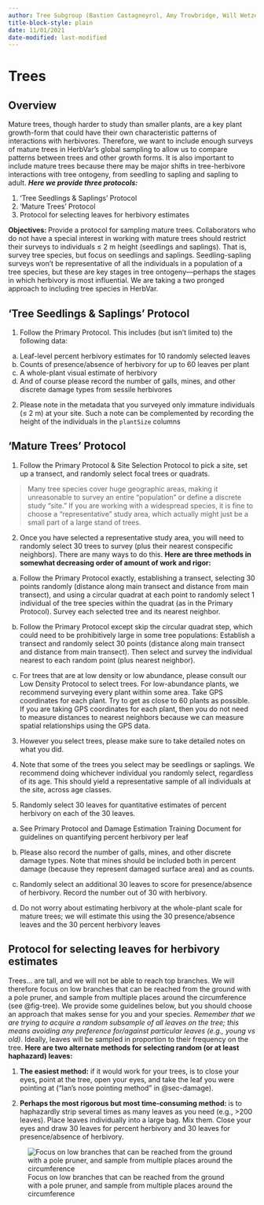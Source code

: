 ```yaml
---
author: Tree Subgroup (Bastien Castagneyrol, Amy Trowbridge, Will Wetzel, Moria Robinson)
title-block-style: plain
date: 11/01/2021
date-modified: last-modified
---
```


# Trees {#sec-tree}

## Overview

Mature trees, though harder to study than smaller plants, are a key plant growth-form that could have their own characteristic patterns of interactions with herbivores. Therefore, we want to include enough surveys of mature trees in HerbVar’s global sampling to allow us to compare patterns between trees and other growth forms. It is also important to include mature trees because there may be major shifts in tree-herbivore interactions with tree ontogeny, from seedling to sapling and sapling to adult. **_Here we provide three protocols:_** 

1. 'Tree Seedlings & Saplings' Protocol 
2. 'Mature Trees' Protocol
3. Protocol for selecting leaves for herbivory estimates

**Objectives: **Provide a protocol for sampling mature trees. Collaborators who do not have a special interest in working with mature trees should restrict their surveys to individuals ≤ 2 m height (seedlings and saplings). That is, survey tree species, but focus on seedlings and saplings. Seedling-sapling surveys won’t be representative of all the individuals in a population of a tree species, but these are key stages in tree ontogeny—perhaps the stages in which herbivory is most influential. We are taking a two pronged approach to including tree species in HerbVar. 

## 'Tree Seedlings & Saplings' Protocol

1. Follow the Primary Protocol. This includes (but isn’t limited to) the following data:

  a. Leaf-level percent herbivory estimates for 10 randomly selected leaves
  b. Counts of presence/absence of herbivory for up to 60 leaves per plant
  c. A whole-plant visual estimate of herbivory
  d. And of course please record the number of galls, mines, and other discrete damage types from sessile herbivores

2. Please note in the metadata that you surveyed only immature individuals (≤ 2 m) at your site. Such a note can be complemented by recording the height of the individuals in the `plantSize` columns

## 'Mature Trees' Protocol

1. Follow the Primary Protocol & Site Selection Protocol to pick a site, set up a transect, and randomly select focal trees or quadrats. 

> Many tree species cover huge geographic areas, making it unreasonable to survey an entire “population” or define a discrete study “site.” If you are working with a widespread species, it is fine to choose a “representative” study area, which actually might just be a small part of a large stand of trees.

2. Once you have selected a representative study area, you will need to randomly select 30 trees to survey (plus their nearest conspecific neighbors). There are many ways to do this. **Here are three methods in somewhat decreasing order of amount of work and rigor:**

  a. Follow the Primary Protocol exactly, establishing a transect, selecting 30 points randomly (distance along main transect and distance from main transect), and using a circular quadrat at each point to randomly select 1 individual of the tree species within the quadrat (as in the Primary Protocol). Survey each selected tree and its nearest neighbor.

  b. Follow the Primary Protocol except skip the circular quadrat step, which could need to be prohibitively large in some tree populations: Establish a transect and randomly select 30 points (distance along main transect and distance from main transect). Then select and survey the individual nearest to each random point (plus nearest neighbor).

  c. For trees that are at low density or low abundance, please consult our Low Density Protocol to select trees. For low-abundance plants, we recommend surveying every plant within some area. Take GPS coordinates for each plant. Try to get as close to 60 plants as possible. If you are taking GPS coordinates for each plant, then you do not need to measure distances to nearest neighbors because we can measure spatial relationships using the GPS data.

3. However you select trees, please make sure to take detailed notes on what you did. 

4. Note that some of the trees you select may be seedlings or saplings. We recommend doing whichever individual you randomly select, regardless of its age. This should yield a representative sample of all individuals at the site, across age classes. 

5. Randomly select 30 leaves for quantitative estimates of percent herbivory on each of the 30 leaves. 

  a. See Primary Protocol and Damage Estimation Training Document for guidelines on quantifying percent herbivory per leaf

  b. Please also record the number of galls, mines, and other discrete damage types. Note that mines should be included both in percent damage (because they represent damaged surface area) and as counts.

  c. Randomly select an additional 30 leaves to score for presence/absence of herbivory. Record the number out of 30 with herbivory.

  d. Do not worry about estimating herbivory at the whole-plant scale for mature trees; we will estimate this using the 30 presence/absence leaves and the 30 percent herbivory leaves

## Protocol for selecting leaves for herbivory estimates

Trees… are tall, and we will not be able to reach top branches. We will therefore focus on low branches that can be reached from the ground with a pole pruner, and sample from multiple places around the circumference (see @fig-tree). We provide some guidelines below, but you should choose an approach that makes sense for you and your species. _Remember that we are trying to acquire a random subsample of all leaves on the tree; this means avoiding any preference for/against particular leaves (e.g., young vs old)_. Ideally, leaves will be sampled in proportion to their frequency on the tree. **Here are two alternate methods for selecting random (or at least haphazard) leaves:**

1. **The easiest method:** if it would work for your trees, is to close your eyes, point at the tree, open your eyes, and take the leaf you were pointing at (“Ian’s nose pointing method” in @sec-damage).

2. **Perhaps the most rigorous but most time-consuming method: ** is to haphazardly strip several times as many leaves as you need (e.g., >200 leaves). Place leaves individually into a large bag. Mix them. Close your eyes and draw 30 leaves for percent herbivory and 30 leaves for presence/absence of herbivory.


![Focus on low branches that can be reached from the ground with a pole pruner, and sample from multiple places around the circumference](images/img17.png){#fig-tree}